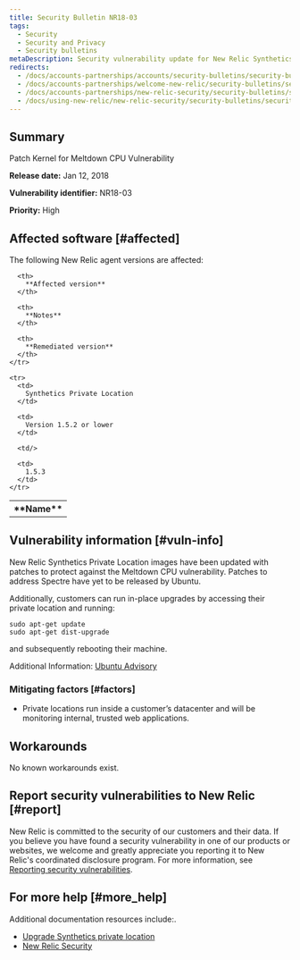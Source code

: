 ```yaml
---
title: Security Bulletin NR18-03
tags:
  - Security
  - Security and Privacy
  - Security bulletins
metaDescription: Security vulnerability update for New Relic Synthetics private minion.
redirects:
  - /docs/accounts-partnerships/accounts/security-bulletins/security-bulletin-nr18-03
  - /docs/accounts-partnerships/welcome-new-relic/security-bulletins/security-bulletin-nr18-03
  - /docs/accounts-partnerships/new-relic-security/security-bulletins/security-bulletin-nr18-03
  - /docs/using-new-relic/new-relic-security/security-bulletins/security-bulletin-nr18-03
---
```


## Summary

Patch Kernel for Meltdown CPU Vulnerability

**Release date:** Jan 12, 2018

**Vulnerability identifier:** NR18-03

**Priority:** High

## Affected software [#affected]

The following New Relic agent versions are affected:

<table>
  <tbody>
    <tr>
      <th>
        **Name**
      </th>

      <th>
        **Affected version**
      </th>

      <th>
        **Notes**
      </th>

      <th>
        **Remediated version**
      </th>
    </tr>

    <tr>
      <td>
        Synthetics Private Location
      </td>

      <td>
        Version 1.5.2 or lower
      </td>

      <td/>

      <td>
        1.5.3
      </td>
    </tr>
  </tbody>
</table>

## Vulnerability information [#vuln-info]

New Relic Synthetics Private Location images have been updated with patches to protect against the Meltdown CPU vulnerability. Patches to address Spectre have yet to be released by Ubuntu.

Additionally, customers can run in-place upgrades by accessing their private location and running:

```
sudo apt-get update
sudo apt-get dist-upgrade
```

and subsequently rebooting their machine.

Additional Information: [Ubuntu Advisory](https://wiki.ubuntu.com/SecurityTeam/KnowledgeBase/SpectreAndMeltdown)

### Mitigating factors [#factors]

* Private locations run inside a customer’s datacenter and will be monitoring internal, trusted web applications.

## Workarounds

No known workarounds exist.

## Report security vulnerabilities to New Relic [#report]

New Relic is committed to the security of our customers and their data. If you believe you have found a security vulnerability in one of our products or websites, we welcome and greatly appreciate you reporting it to New Relic's coordinated disclosure program. For more information, see [Reporting security vulnerabilities](/docs/security/new-relic-security/data-privacy/reporting-security-vulnerabilities).

## For more help [#more_help]

Additional documentation resources include:.

* [Upgrade Synthetics private location](/docs/synthetics/new-relic-synthetics/private-locations/private-locations-overview-monitor-internal-sites-add-new-locations)
* [New Relic Security](https://newrelic.com/why-new-relic/security "Link opens in a new window.")
